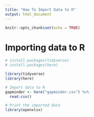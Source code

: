 ---
title: "How To Import Data to R"
output: html_document
---

```{r setup, include=FALSE}
knitr::opts_chunk$set(echo = TRUE)
```

# Importing data to R

```{r}
# install.packages(tidyverse)
# install.packages(here)

library(tidyverse)
library(here)

# Import data to R
gapminder <- here("gapminder.csv") %>% 
  read.csv()

# Print the imported data
library(openxlsx)


```

